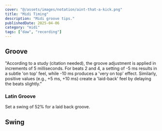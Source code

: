 ```yaml
---
cover: "@/assets/images/notation/aint-that-a-kick.png"
title: "Midi Timing"
description: "Midi groove tips."
publishedDate: 2025-04-06
category: "midi"
tags: ["daw", "recording"]
---
```



## Groove

"According to a study (citation needed), the groove adjustment is applied in increments of 5 milliseconds. For beats 2 and 4, a setting of -5 ms results in a subtle 'on top' feel, while -10 ms produces a 'very on top' effect. Similarly, positive values (e.g., +5 ms, +10 ms) create a 'laid-back' feel by delaying the beats slightly."

### Latin Groove

Set a swing of 52% for a laid back groove.

## Swing

<Table 
headings={[ "Tempo" , "Laid Back (%)" , "On Top (%) "] }
data={[["184", "72%" , "62%"  ]]}
 />
